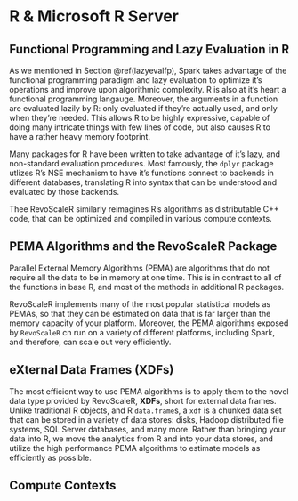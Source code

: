 # R & Microsoft R Server {#rserver}

## Functional Programming and Lazy Evaluation in R

As we mentioned in Section \@ref(lazyevalfp), Spark takes advantage of the functional programming paradigm and lazy evaluation to optimize it's operations and improve upon algorithmic complexity. R is also at it's heart a functional programming langauge. Moreover, the arguments in a function are evaluated lazily by R: only evaluated if they're actually used, and only when they're needed. This allows R to be highly expressive, capable of doing many intricate things with few lines of code, but also causes R to have a rather heavy memory footprint.

Many packages for R have been written to take advantage of it's lazy, and non-standard evaluation procedures. Most famously, the `dplyr` package utlizes R's NSE mechanism to have it's functions connect to backends in different databases, translating R into syntax that can be understood and evaluated by those backends.

Thee RevoScaleR similarly reimagines R's algorithms as distributable C++ code, that can be optimized and compiled in various compute contexts. 

## PEMA Algorithms and the RevoScaleR Package {#pema}
Parallel External Memory Algorithms (PEMA) are algorithms that do not require all the data to be in memory at one time. This is in contrast to all of the functions in base R, and most of the methods in additional R packages. 

RevoScaleR implements many of the most popular statistical models as PEMAs, so that they can be estimated on data that is far larger than the memory capacity of your platform. Moreover, the PEMA algorithms exposed by `RevoScaleR` cn run on a variety of different platforms, including Spark, and therefore, can scale out very efficiently.

## eXternal Data Frames (XDFs) {#xdf}
The most efficient way to use PEMA algorithms is to apply them to the novel data type provided by RevoScaleR, **XDFs**, short for external data frames. Unlike traditional R objects, and R `data.frame`s, a `xdf` is a chunked data set that can be stored in a variety of data stores: disks, Hadoop distributed file systems, SQL Server databases, and many more. Rather than bringing your data into R, we move the analytics from R and into your data stores, and utilize the high performance PEMA algorithms to estimate models as efficiently as possible.


## Compute Contexts {#computecontext}

